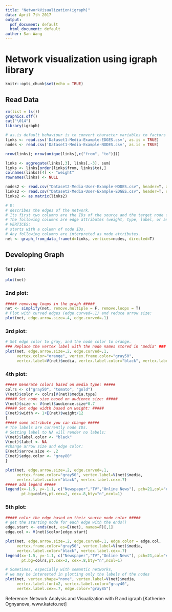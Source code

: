 ```yaml
---
title: "NetworkVisualization(igraph)"
data: April 7th 2017
output:
  pdf_document: default
  html_document: default
auther: San Wang
---
```

# Network visualization using igraph library

```r
knitr::opts_chunk$set(echo = TRUE)
```
## Read Data
```r
rm(list = ls())
graphics.off()
cat("\014")
library(igraph)

# as.is default behaviour is to convert character variables to factors
links <- read.csv('Dataset1-Media-Example-EDGES.csv', as.is = TRUE)
nodes <- read.csv('Dataset1-Media-Example-NODES.csv', as.is = TRUE)

nrow(links); nrow(unique(links[,c("from", "to")]))

links <- aggregate(links[,3], links[,-3], sum)
links <- links[order(links$from, links$to),]
colnames(links)[4] <- "weight"
rownames(links) <- NULL

nodes2 <- read.csv("Dataset2-Media-User-Example-NODES.csv", header=T, as.is=T)
links2 <- read.csv("Dataset2-Media-User-Example-EDGES.csv", header=T, row.names=1)
links2 <- as.matrix(links2)

# D:
# describes the edges of the network. 
# Its first two columns are the IDs of the source and the target node for each edge. 
# The following columns are edge attributes (weight, type, label, or anything else)
# VERTICES:
# starts with a column of node IDs. 
# Any following columns are interpreted as node attributes.
net <- graph_from_data_frame(d=links, vertices=nodes, directed=T) 
```

## Developing Graph
### 1st plot:
```r
plot(net)
```
### 2nd plot:
```r
##### removing loops in the graph #####
net <- simplify(net, remove.multiple = F, remove.loops = T)
# Plot with curved edges (edge.curved=.1) and reduce arrow size:
plot(net, edge.arrow.size=.4, edge.curved=.1)
```
### 3rd plot:
```r
# Set edge color to gray, and the node color to orange.
### Replace the vertex label with the node names stored in "media" ###
plot(net, edge.arrow.size=.2, edge.curved=.1,
     vertex.color="orange", vertex.frame.color="gray50", 
     vertex.label=V(net)$media, vertex.label.color="black", vertex.label.cex=.7)
```
### 4th plot:
```r
##### Generate colors based on media type: #####
colrs <- c("gray50", "tomato", "gold") 
V(net)$color <- colrs[V(net)$media.type]
##### Set node size based on audience size: #####
V(net)$size <- V(net)$audience.size*0.7
##### Set edge width based on weight: #####
E(net)$width <- 1+E(net)$weight/12
{
##### some attribute you can change #####
# The labels are currently node IDs.
# Setting label to NA will render no labels: 
V(net)$label.color <- "black"
V(net)$label <- NA
#change arrow size and edge color:
E(net)$arrow.size <- .2 
E(net)$edge.color <- "gray80"
}

plot(net, edge.arrow.size=.2, edge.curved=.1,
     vertex.frame.color="gray50", vertex.label=V(net)$media, 
     vertex.label.color="black", vertex.label.cex=.7)
##### add legend #####
legend(x=-1.5, y=-1.1, c("Newspaper","TV","Online News"), pch=21,col="#777777",
       pt.bg=colrs,pt.cex=2, cex=.8,bty="n",ncol=1)
```
### 5th plot:
```r
##### color the edge based on their source node color #####
# get the starting node for each edge with the ends()
edge.start <- ends(net, es=E(net), names=F)[,1] 
edge.col <- V(net)$color[edge.start]

plot(net, edge.arrow.size=.2, edge.curved=.1, edge.color = edge.col,
     vertex.frame.color="gray50", vertex.label=V(net)$media, 
     vertex.label.color="black", vertex.label.cex=.7)
legend(x=-1.5, y=-1.1, c("Newspaper","TV","Online News"), pch=21,col="#777777",
       pt.bg=colrs,pt.cex=2, cex=.8,bty="n",ncol=1)

```

```r
# Sometimes, especially with semantic networks, 
# we may be interested in plotting only the labels of the nodes
plot(net, vertex.shape="none", vertex.label=V(net)$media, 
     vertex.label.font=2, vertex.label.color="gray40", 
     vertex.label.cex=.7, edge.color="gray85")
```



Reference: Network Analysis and Visualization with R and igraph 
[Katherine Ognyanova, www.kateto.net]
